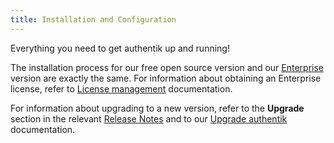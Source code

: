 ```yaml
---
title: Installation and Configuration
---
```


Everything you need to get authentik up and running!



The installation process for our free open source version and our [Enterprise](../enterprise/index.md) version are exactly the same. For information about obtaining an Enterprise license, refer to [License management](../enterprise/manage-enterprise.md#license-management) documentation.

For information about upgrading to a new version, refer to the <b>Upgrade</b> section in the relevant [Release Notes](../releases) and to our [Upgrade authentik](./upgrade.mdx) documentation.


<DocCardList />
